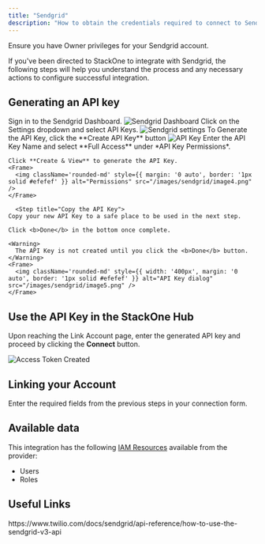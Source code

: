 ```yaml
---
title: "Sendgrid"
description: "How to obtain the credentials required to connect to Sendgrid."
---
```



<Warning>
  Ensure you have Owner privileges for your Sendgrid account.
</Warning>

If you've been directed to StackOne to integrate with Sendgrid, the following steps will help you understand the process and any necessary actions to configure successful integration.

## Generating an API key

<Steps>
  <Step title="Sign in to Sendgrid">
    Sign in to the Sendgrid Dashboard.
    <Frame>
      <img className='rounded-md' style={{ margin: '0 auto', border: '1px solid #efefef' }} alt="Sendgrid Dashboard" src="/images/sendgrid/image1.png" />
    </Frame>
  </Step>

  <Step title="Go to Settings">
    Click on the Settings dropdown and select API Keys.
    <Frame>
      <img className='rounded-md' style={{ margin: '0 auto', border: '1px solid #efefef' }} alt="Sendgrid settings" src="/images/sendgrid/image2.png" />
    </Frame>
  </Step>

  <Step title="Generate the API Key">
    To Generate the API Key, click the **Create API Key** button
    <Frame>
      <img className='rounded-md' style={{ margin: '0 auto', border: '1px solid #efefef' }} alt="API Key" src="/images/sendgrid/image3.png" />
    </Frame>
  </Step>

  <Step title="Configure permissions">
    Enter the API Key Name and select **Full Access** under *API Key Permissions*.

    Click **Create & View** to generate the API Key.
    <Frame>
      <img className='rounded-md' style={{ margin: '0 auto', border: '1px solid #efefef' }} alt="Permissions" src="/images/sendgrid/image4.png" />
    </Frame>
  </Step>

      <Step title="Copy the API Key">
    Copy your new API Key to a safe place to be used in the next step.
    
    Click <b>Done</b> in the bottom once complete.

    <Warning>
      The API Key is not created until you click the <b>Done</b> button.
    </Warning>
    <Frame>
      <img className='rounded-md' style={{ width: '400px', margin: '0 auto', border: '1px solid #efefef' }} alt="API Key dialog" src="/images/sendgrid/image5.png" />
    </Frame>
  </Step>
</Steps>


## Use the API Key in the StackOne Hub

Upon reaching the Link Account page, enter the generated API key and proceed by clicking the <b>Connect</b> button.

<Frame>
  <img
    className="rounded-md"
    style={{ width: "400px", margin: "0 auto", border: "1px solid #efefef" }}
    alt="Access Token Created"
    src="/images/sendgrid/image6.png"
  />
</Frame>


## Linking your Account

Enter the required fields from the previous steps in your connection form.

<IntegrationFooter />


## Available data

This integration has the following [IAM Resources](https://docs.stackone.com/reference/iam_list_users) available from the provider:
<ul>
 <li>Users</li>
 <li>Roles</li>
</ul>


## Useful Links
<Card title="API Reference" icon="link" href="https://www.twilio.com/docs/sendgrid/api-reference/how-to-use-the-sendgrid-v3-api">
  https://www.twilio.com/docs/sendgrid/api-reference/how-to-use-the-sendgrid-v3-api
</Card>

